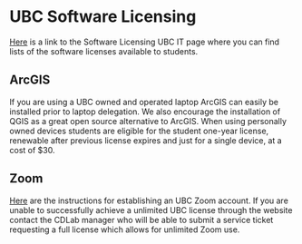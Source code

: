 # UBC Software Licensing {-#softwarelicenses}

[Here](https://it.ubc.ca/services/desktop-support-services/software-licensing) is a link to the Software Licensing UBC IT page where you can find lists of the software licenses available to students.

## ArcGIS

If you are using a UBC owned and operated laptop ArcGIS can easily be installed prior to laptop delegation. We also encourage the installation of QGIS as a great open source alternative to ArcGIS. When using personally owned devices students are eligible for the student one-year license, renewable after previous license expires and just for a single device, at a cost of $30. 

## Zoom

[Here](https://it.ubc.ca/services/teaching-learning-tools/zoom-video-conferencing) are the instructions for establishing an UBC Zoom account. If you are unable to successfully achieve a unlimited UBC license through the website contact the CDLab manager who will be able to submit a service ticket requesting a full license which allows for unlimited Zoom use. 

